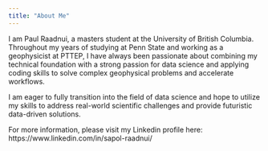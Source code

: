 ```yaml
---
title: "About Me"
---
```

I am Paul Raadnui, a masters student at the University of British Columbia. 
Throughout my years of studying at Penn State and working as a geophysicist at PTTEP, I have always been passionate about combining 
my technical foundation with a strong passion for data science and applying coding skills to solve complex geophysical problems 
and accelerate workflows. 

I am eager to fully transition into the field of data science and hope to utilize my skills to address real-world scientific challenges 
and provide futuristic data-driven solutions.

For more information, please visit my Linkedin profile here:
https://www.linkedin.com/in/sapol-raadnui/